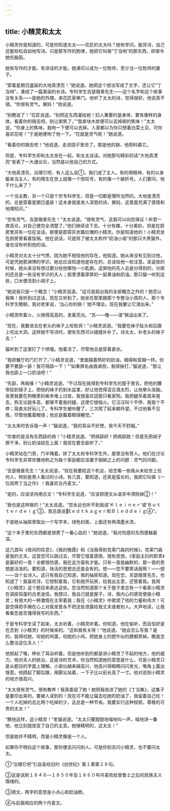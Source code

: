 ```yaml
---
---
---
```

title: 小精灵和太太
---




小精灵你是知道的，可是你知道太太——花匠的太太吗？她有学问，能背诗，自己还能轻松自如地写诗。只是那写作的韵律，她把它叫做“丁当响”的那东西，却很令她伤脑筋。

她有写作的才能，有讲话的才能，她满可以成为一位牧师，至少当一位牧师的妻子。

“穿着星期日盛装的大地真漂亮！”她说道。她把这个想法写成了文字，还让它“丁当响”，凑成了一篇美丽的长诗。专科学生吉瑟俄普先生——这个名字和这个故事没有关系——是她的外甥，来花匠家串门。他听了太太的诗，觉得很好。他说真不错。“你很有灵气，舅妈！”他说道。

“别瞎说了！”花匠说道。“别把这东西灌给她！妇人重要的是身体，要有像样的身体。看着你的锅去吧，别让粥焦了。”“我拿块木炭便可以去掉粥的焦味！”太太说，“你身上的焦味，我吻一下便可以去掉。人家都以为你只想着白菜土豆，可你喜欢花呢！”于是她便吻了他一下。“花就是灵气呢！”她说道。

“看着你的锅去吧！”他说道，走进园子里去了。那是他的锅，他照料着它。

但是，专科学生却和太太坐在一起，和太太谈话。对她那句精彩的话“大地真漂亮”发表了一大通议论，当然是以他自己的方式。

“大地真漂亮，治理它吧，有人这么说①，我们成了主人。有的用精神，有的以身躯来当主人，有的降生在世上就像一个惊叹号，有的像一个破折号。人们要问，他干什么来了？

一个当主教，另一个只是个穷专科学生，但是一切都是理所当然的。大地是漂亮的，总是穿着星期日盛装！这本身就是发人深思的诗，舅妈，这里面充满了感情和地理知识。”

“您有灵气，吉瑟俄普先生！”太太说道。“很有灵气，这我可以向您保证！听君一席高论，对自己便完全清楚了。”他们继续谈下去，十分有趣，十分美妙。但是在厨房里另有一位在谈话，那便是那穿灰衣戴红帽的小精灵。你是知道他的！小精灵坐在厨房里看着饭锅。他在说话，可是除了被太太称作“奶油小偷”的那只大黑猫外，谁也没有听到他的话。

小精灵对太太十分气愤，因为她不相信他的存在，他知道。她从来没有见到过他，可是凭她那渊博的学识，她总应该知道他是存在的，总该给他一些注意。圣诞夜的时候，她从来没有想过要分给他哪怕一小匙粥。这粥他的先人总是分得到的，分粥的还总是一些没有学识的夫人；粥里漂着厚厚的一层黄油和奶油。那只猫一听到这些，口水便流到小胡子上。

“她说我只是一个概念！”小精灵说道。“这可是超出我的全部概念之外的！她否认我嘛！我听到过这话，现在又听到了。她坐在那里跟那个专整治小孩的人，那个专科学生瞎聊。我对老爹说，‘当心你的锅！’她不理会。现在我要让它潽出来。”

小精灵吹着火，火燎得高高的，发着亮光。“苏——噜——潽”锅溢出来了。

“现在，我要进去在老头的袜子上咬些洞！”小精灵说道。“我要在袜子趾头和后跟上咬出大洞，这样她不写诗时，便有东西可以缝缝补补了。诗太太，补老头的袜子去！”

猫听到了这里打了个喷嚏。他着凉了，尽管他总是穿着裘衣。

“我把餐厅的门打开了，”小精灵说道，“里面摆着熬好的奶油，稠得和浆糊一样。你要不要舔一舔！我可得舔一下！”“如果罪名由我承担，我得挨打，”猫说道，“那让我也舔上一口奶油吧！”

“先舔，再挨揍！”小精灵说道。“不过现在我得到专科学生的屋子里去，把他的腰带挂到镜子上，把他的袜子扔到水盆里，好让他觉得混合酒太烈，让他晕头涨脑。夜里我要在狗棚里的柴禾堆上过夜，我很喜欢逗那只看家狗。我把腿吊着晃来晃去，狗无论跳多高，都够不着我的腿，这使它很恼火。它汪汪叫个不停，我晃个不停；简直太好玩儿了。专科学生被吵醒了，三次爬了起来朝外望。不过他看不见我，尽管他戴着眼镜；他总是戴着眼镜睡觉。”

“太太来时告诉我一声！”猫说道。“我的耳朵不好使，我今天不舒服。”

“你害的是没有东西舔的病！”小精灵说道。“把病舔好！把病舔跑！但是先把胡子擦干净，别让奶油挂在上面！我现在要去偷听了。”

小精灵站在门旁，门半掩着。除了太太和专科学生外，屋里没有旁人。他们在讨论专科学生非常优雅地称之为每个家庭都应该置于锅碗之上的问题：灵气的问题。

“吉瑟俄普先生！”太太说道，“现在我要趁这个机会，给您看一些我从未给世上任何人，特别是男人看过的小诗。有几首，要知道，还真是蛮长的，我把它叫做《一位闺秀丁当之作》！我喜欢古丹麦文。”

“是的，应该坚持用古文！”专科学生说道，“应该把德文从语言中清除掉②！”

“我也是这样做的！”太太说道。“您永远也听不到我说‘Ｋｌｅｉｎｅｒ’或‘Ｂｕｔｔｅｒｄｅｉｇ’③，我总是说Eｅｄｔｋａｇｅｒ和Ｂｌｅｄｄｅｉｇ④”。

于是她从抽屉里取出一个写字本，绿色封面，上面还有两滴墨水渍。

“这个本子里的东西都是很费了一番心血的！”她说道。“我对伤感的东西感触最深。

这几首叫《夜间的叹息》、《我的晚霞》和《当我得到克莱门森的时候》。克莱门森是我的丈夫，这首您可以跳过去，尽管它很富感情，很有思想。《家庭主妇的职责》是最好的一首！全都很伤感，我在这方面有才能。只有一首是幽默的，那一首的思想是活泼的。要知道，快活的思想总还是会有的。想——您不要笑话我啊！——想——当个女诗人。这只有我自己知道，我的抽屉知道。现在您，吉瑟俄普先生，也知道了！我喜欢诗，它控制着我，它和我开玩笑，给我出主意，还管着我。我用《小精灵》这个题目来表达这些。您当然知道那个关于屋子里总有一个看家小精灵在调皮捣蛋的古老迷信。我想过，我自己就是屋子。诗，我内心的感受便是小精灵；有很大的一种激情在主宰着我；我在《小精灵》中歌颂了他的力量和伟大！可是您得把手搁在心上对我发誓永不把这些泄露给我丈夫或者别人。大声地读，让我看看您是否懂得我写的东西。”

于是专科学生读了起来，太太听着，小精灵听着。你知道，他在偷听，而且恰好是在念到《小精灵》的时候来的。“这和我有关呀！”他说道。“她会怎么写我？是的，我得咬她，咬她的鸡蛋，咬她的小鸡，把她身上的肥牛似的膘都弄掉。瞧我怎么整治这位夫人！”

他努起了嘴，伸长了耳朵听着。但是他听到的都是讲小精灵了不起的地方，他的威力，他对夫人的统治，这是诗的艺术，你当然知道她的意思是什么，可是小精灵只是从题目的字面上理解。小家伙越来越高兴，他高兴得眼睛闪闪发光，嘴角上露出惬意。他跷起了脚后跟，用脚尖站着，一下子比以前长高了一寸。他对说到小精灵的地方很高兴。

“太太很有灵气，很有教养！我真委屈了她！她把我收进了她的《丁当集》，这集子是要印出来的，要被人读到的！现在可不能让猫去吃她的奶油了，我留着自己吃！一个人吃掉的总比两个吃掉的少，这总是一种节省。我要实行这种规矩，尊敬的可贵的太太！”

“瞧他这样，这小精灵！”老猫说道。“太太只要甜甜地喵地叫一声，喵地讲一番他，他立刻就改变了自己的主意。她够精明的，这太太！”

但是她并不精明，而是小精灵像是一个人。

如果你不明白这个故事，那你便去问问别人。可是你别去问小精灵，也不要问太太。

①“治理它吧”引自圣经旧约《创世纪》第１章第２８句。

②这是讽刺１８４８—１８５０年及１８６０年丹麦败给普鲁士之后的民族主义情绪的。

③德文。两字的意思是小点心和奶油糕。

④与前面相应的两个丹麦文。